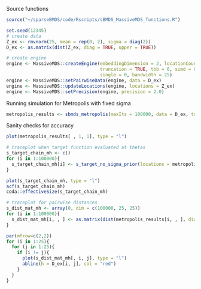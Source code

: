 
Source functions
```r
source("~/sparseBMDS/code/Rscripts/sBMDS_MassiveMDS_functions.R")
```

```r
set.seed(12345)
# create data
Z_ex <- rmvnorm(25, mean = rep(0, 2), sigma = diag(2))
D_ex <- as.matrix(dist(Z_ex, diag = TRUE, upper = TRUE))

# create engine 
engine <- MassiveMDS::createEngine(embeddingDimension = 2, locationCount = 25, 
                                   truncation = TRUE, tbb = 0, simd = 0, gpu = 0, 
                                   single = 0, bandwidth = 25)
engine <- MassiveMDS::setPairwiseData(engine, data = D_ex)
engine <- MassiveMDS::updateLocations(engine, locations = Z_ex)
engine <- MassiveMDS::setPrecision(engine, precision = 2.0)
```

Running simulation for Metropolis with fixed sigma
```r
metropolis_results <- sbmds_metropolis(maxIts = 100000, data = D_ex, targetAccept = 0.238, stepSize = .1)
```

Sanity checks for accuracy
```r
plot(metropolis_results[ , 1, 1], type = "l")

# traceplot when target function evaluated at thetas 
s_target_chain_mh <- c()
for (i in 1:100000){
  s_target_chain_mh[i] <- s_target_no_sigma_prior(locations = metropolis_results[i, , ], engine)
}

plot(s_target_chain_mh, type = "l")
acf(s_target_chain_mh)
coda::effectiveSize(s_target_chain_mh)

# traceplot for pairwise distances
s_dist_mat_mh <- array(0, dim = c(100000, 25, 25))
for (i in 1:100000){
  s_dist_mat_mh[i, , ] <- as.matrix(dist(metropolis_results[i, , ], diag = TRUE, upper = TRUE))
}

par(mfrow=c(2,2))
for (i in 1:25){
  for (j in 1:25){
    if (i != j){
      plot(s_dist_mat_mh[, i, j], type = "l")
      abline(h = D_ex[i, j], col = "red")
    }
  }
}
```

